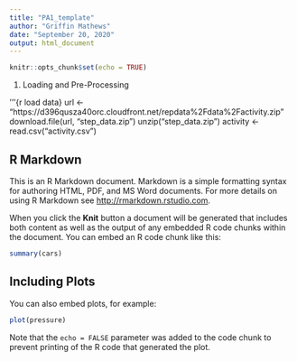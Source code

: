 ```yaml
---
title: "PA1_template"
author: "Griffin Mathews"
date: "September 20, 2020"
output: html_document
---
```


```r
knitr::opts_chunk$set(echo = TRUE)
```

1. Loading and Pre-Processing

'''{r load data}
url <- "https://d396qusza40orc.cloudfront.net/repdata%2Fdata%2Factivity.zip"
download.file(url, "step_data.zip")
unzip("step_data.zip")
activity <- read.csv("activity.csv")

## R Markdown

This is an R Markdown document. Markdown is a simple formatting syntax for authoring HTML, PDF, and MS Word documents. For more details on using R Markdown see <http://rmarkdown.rstudio.com>.

When you click the **Knit** button a document will be generated that includes both content as well as the output of any embedded R code chunks within the document. You can embed an R code chunk like this:

```r
summary(cars)
```

## Including Plots

You can also embed plots, for example:

```r
plot(pressure)
```

Note that the `echo = FALSE` parameter was added to the code chunk to prevent printing of the R code that generated the plot.
